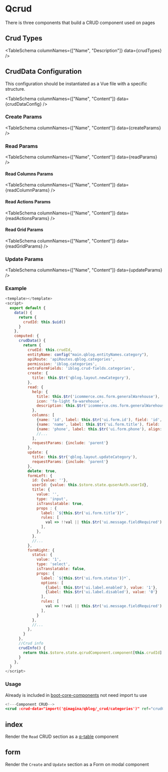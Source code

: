 
# Qcrud

There is three components that build a CRUD component used on pages

<TableTabs tabsContent={componentCrud} />

## Crud Types

<TableSchema columnNames={["Name", "Description"]} data={crudTypes} />

## CrudData Configuration
This configuration should be instantiated as a Vue file with a specific structure.

<TableSchema columnNames={["Name", "Content"]} data={crudDataConfig} />

### Create Params

<TableSchema columnNames={["Name", "Content"]} data={createParams} />

### Read Params

<TableSchema columnNames={["Name", "Content"]} data={readParams} />

#### Read Columns Params

<TableSchema columnNames={["Name", "Content"]} data={readColumnParams} />

#### Read Actions Params

<TableSchema columnNames={["Name", "Content"]} data={readActionsParams} />

#### Read Grid Params

<TableSchema columnNames={["Name", "Content"]} data={readGridParams} />

### Update Params

<TableSchema columnNames={["Name", "Content"]} data={updateParams} />

### Example

  ```js
  <template></template>
  <script>
    export default {
      data() {
        return {
          crudId: this.$uid()
        }
      },
      computed: {
        crudData() {
          return {
            crudId: this.crudId,
            entityName: config("main.qblog.entityNames.category"),
            apiRoute: 'apiRoutes.qblog.categories',
            permission: 'iblog.categories',
            extraFormFields: 'iblog.crud-fields.categories',
            create: {
              title: this.$tr('qblog.layout.newCategory'),
            },
            read: {
              help: {
                title: this.$tr('icommerce.cms.form.generalWarehouse'),
                icon: 'fa-light fa-warehouse',
                description: this.$tr('icommerce.cms.form.generalWarehouseHelp')
              },
              columns: [
                {name: 'id', label: this.$tr('ui.form.id'), field: 'id', style: 'width: 50px'},
                {name: 'name', label: this.$tr('ui.form.title'), field: 'title', align: 'rigth'},
                {name: 'phone', label: this.$tr('ui.form.phone'), align: 'left', format: val => '<i class="fa-light fa-phone">', tooltip: this.$tr('ui.form.tooltip'), action: (item) => this.getPhoneNumber(item) }
                //...
              ],
              requestParams: {include: 'parent'}
            },
            update: {
              title: this.$tr('qblog.layout.updateCategory'),
              requestParams: {include: 'parent'}
            },
            delete: true,
            formLeft: {
              id: {value: ''},
              userId: {value: this.$store.state.quserAuth.userId},
              title: {
                value: '',
                type: 'input',
                isTranslatable: true,
                props : {
                  label: `${this.$tr('ui.form.title')}*`,
                  rules: [
                    val => !!val || this.$tr('ui.message.fieldRequired')
                  ],
                },
              },
              //...
            },
            formRight: {
              status: {
                value: '1',
                type: 'select',
                isTranslatable: false,
                props: {
                  label: `${this.$tr('ui.form.status')}*`,
                  options: [
                    {label: this.$tr('ui.label.enabled'), value: '1'},
                    {label: this.$tr('ui.label.disabled'), value: '0'}
                  ],
                  rules: [
                    val => !!val || this.$tr('ui.message.fieldRequired')
                  ],
                }
              },
              //...
            },
          }
        },
        //Crud info
        crudInfo() {
          return this.$store.state.qcrudComponent.component[this.crudId] || {}
        }
      },
    }
  </script>
  ```

### Usage
Already is included in [boot-core-components](/docs/VueJs/modules/QSite/QsiteBoot#core-components) not need import tu use

```jsx
<!---Component CRUD-->
<crud :crud-data="import('@imagina/qblog/_crud/categories')" ref="crudComponent" :title="$tr($route.meta.title)"/>
```

## index
Render the `Read` CRUD section as a [q-table](https://quasar.dev/vue-components/table) component

## form
Render the `Create` and `Update` section as a Form on modal component